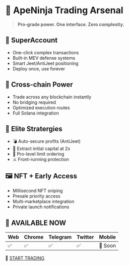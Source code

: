 # 🚀 ApeNinja Trading Arsenal

> **Pro-grade power. One interface. Zero complexity.**

## 🔐 SuperAccount
- One-click complex transactions
- Built-in MEV defense systems
- Smart Jeet/AntiJeet positioning
- Deploy once, use forever

## 🌉 Cross-chain Power
- Trade across any blockchain instantly
- No bridging required
- Optimized execution routes
- Full Solana integration

## 🧠 Elite Stratergies
- 💣 Auto-secure profits (AntiJeet)
- 💼 Extract initial capital at 2x
- 🎯 Pro-level limit ordering
- ⚔️ Front-running protection

## 🖼️ NFT + Early Access
- Millisecond NFT sniping
- Presale priority access
- Multi-marketplace integration
- Private launch notifications

## 🧩 AVAILABLE NOW

| Web | Chrome | Telegram | Twitter | Mobile |
|-----|--------|----------|---------|--------|
| ✅ | ✅ | ✅ | ✅ | 🚧 Soon |

🥷 [START TRADING](https://app.apeninja.co)